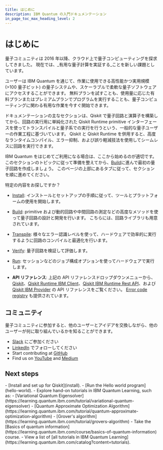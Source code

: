 ```yaml
---
title: はじめに
description: IBM Quantum の入門ドキュメンテーション
in_page_toc_max_heading_level: 2
---
```


# はじめに

量子コミュニティは 2016 年以降、クラウド上で量子コンピューティングを探求してきました。  現在では、_有用な量子計算を実証する_ことを新しい課題としています。 

ユーザーは IBM Quantum を通じて、作業に使用できる高性能かつ実用規模 (>100 量子ビット) の量子システムや、スケーラブルで柔軟な量子ソフトウェアにアクセスすることができます。 無料プランを試すことも、使用量に応じた有料プランまたはプレミアムプランでプログラムを実行することも、量子コンピューティングに関わる有用な作業を今すぐ開始できます。

ドキュメンテーションの主なセクションは、Qiskit で量子回路と演算子を構築してから、回路の実行用に単純化された Qiskit Runtime primitive インターフェースを使ってトランスパイルと量子系での実行を行うという、一般的な量子ユーザーの作業工程に基づいています。 Qiskit と Qiskit Runtime を併用すると、高度なランタイムコンパイル、エラー抑制、および誤り軽減技法を使用してシームレスに回路を実行できます。 

IBM Quantum をはじめてご利用になる場合は、ここから始めるのが適切です。 このセクションのトピックに従って準備を整えてから、[Build](../build)に進んで最初の量子回路を作成しましょう。 このページの上部にあるタブに従って、セクションを順に進めてください。

特定の内容をお探しですか？

-   [Install](install): インストールとセットアップの手順に従って、ツールとプラットフォームの使用を開始します。

-   [Build](../build): primitive および動的回路や中間回路の測定などの高度なメソッドを使って量子回路の設計と開発を行います。 こちらには、回路ライブラリも用意されています。

-   [Transpile](../transpile): 様々なエラー認識レベルを使って、ハードウェアで効率的に実行するように回路のコンパイルと最適化を行います。

-   [Verify](../verify): 量子回路を検証して評価します。

-   [Run](../run): セッションなどのジョブ構成オプションを使ってハードウェアで実行します。

-   **API リファレンス**: 上記の API リファレンスドロップダウンメニューから、[Qiskit](/api/qiskit)、[Qiskit Runtime IBM Client](/api/qiskit-ibm-runtime)、[Qiskit IBM Runtime Rest API](/api/runtime/)、および [Qiskit IBM Provider](/api/qiskit-ibm-provider) の API リファレンスをご覧ください。 [Error code registry](../errors) も提供されています。

## コミュニティ

量子コミュニティに参加すると、他のユーザーとアイデアを交換しながら、他のユーザーが何に取り組んでいるかを知ることができます。

-   [Slack](https://ibm.co/joinqiskitslack) にご参加ください
-   [LinkedIn](https://www.linkedin.com/showcase/ibm-quantum/) でフォローしてください
-   Start contributing at [GitHub](https://github.com/qiskit)
-   Find us on [YouTube](https://www.youtube.com/qiskit) and [Medium](https://medium.com/qiskit)

## Next steps

<Admonition type="tip" title="Recommendations">
    - [Install and set up for Qiskit](install).
    - [Run the Hello world program](hello-world).
    - Explore hand-on tutorials in IBM Quantum Learning, such as:
      - [Variational Quantum Eigensolver](https://learning.quantum.ibm.com/tutorial/variational-quantum-eigensolver)
      - [Quantum Approximate Optimization Algorithm](https://learning.quantum.ibm.com/tutorial/quantum-approximate-optimization-algorithm)
      - [Grover's algorithm](https://learning.quantum.ibm.com/tutorial/grovers-algorithm)
    - Take the [Basics of quantum information](https://learning.quantum.ibm.com/course/basics-of-quantum-information) course.
    - View a list of [all tutorials in IBM Quantum Learning](https://learning.quantum.ibm.com/catalog?content=tutorials).
</Admonition>
